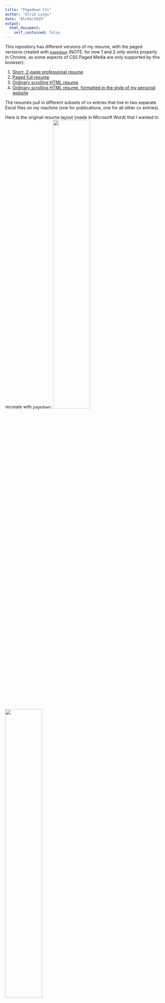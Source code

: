 ```yaml
---
title: "Pagedown CVs"
author: "Ulrik Lyngs"
date: "05/04/2019"
output: 
  html_document:
    self_contained: false
---
```


This repository has different versions of my resume, with the paged versions created with [`pagedown`](https://github.com/rstudio/pagedown) (NOTE: for now 1 and 2 only works properly in Chrome, as some aspects of CSS Paged Media are only supported by this browser):

1. [Short, 2-page professional resume](professional_cv.html)
2. [Paged full resume](one-column-paged.html)
3. [Ordinary scrolling HTML resume](one-column.html)
4. [Ordinary scrolling HTML resume, formatted in the style of my personal website](one-column.html)

The resumés pull in different subsets of cv entries that live in two separate Excel files on my machine (one for publications, one for all other cv entries).

Here is the original resume layout (made in Microsoft Word) that I wanted to recreate with `pagedown`:
![](word-cv/page1_new.png){ width=49% } ![](word-cv/page2.png){ width=49% }


